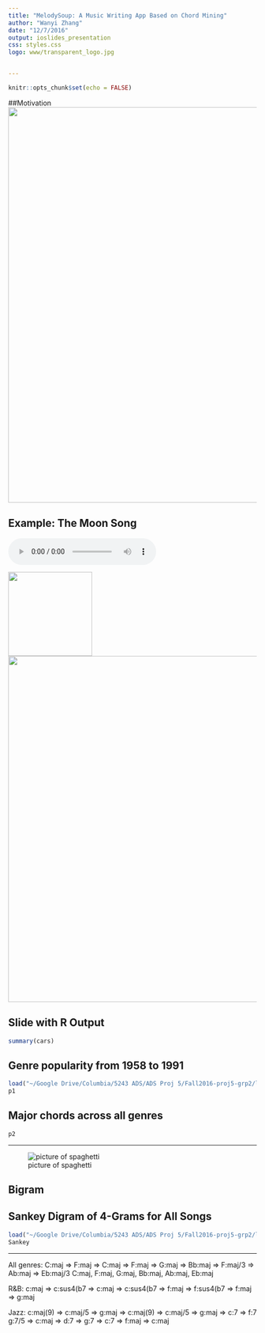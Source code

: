 ```yaml
---
title: "MelodySoup: A Music Writing App Based on Chord Mining"
author: "Wanyi Zhang"
date: "12/7/2016"
output: ioslides_presentation
css: styles.css
logo: www/transparent_logo.jpg


---
```

```r
knitr::opts_chunk$set(echo = FALSE)
```

##Motivation
<img src="www/Screenshot.png" width="800px"/>
  
## Example: The Moon Song
<audio controls>
<source src="www/All_genres.wav" type="audio/mpeg"></source>
</audio>
<img src="www/Moon_chords.png" height="170px"/>
<img src="www/Moon_tabs.png" width="700px"/>
 



## Slide with R Output

```r
summary(cars)
```

## Genre popularity from 1958 to 1991

```r
load("~/Google Drive/Columbia/5243 ADS/ADS Proj 5/Fall2016-proj5-grp2/lib/ioSlides/EDA_plot/EDA_plot.RData")
p1
```
  
## Major chords across all genres
```r
p2
```


----

![picture of spaghetti](Fall2016-proj5-grp2/figs/12keys-with-chords.png)


## Bigram

## Sankey Digram of 4-Grams for All Songs

```r
load("~/Google Drive/Columbia/5243 ADS/ADS Proj 5/Fall2016-proj5-grp2/lib/ioSlides/EDA_plot/Sankey.Rdata")
Sankey
```

----
All genres:
C:maj => F:maj => C:maj => F:maj => G:maj => Bb:maj => F:maj/3 => Ab:maj => Eb:maj/3
C:maj, F:maj, G:maj, Bb:maj, Ab:maj, Eb:maj

R&B:
c:maj => c:sus4(b7 => c:maj => c:sus4(b7 => f:maj => f:sus4(b7 => f:maj => g:maj

Jazz:
c:maj(9) => c:maj/5 => g:maj => c:maj(9) => c:maj/5 => g:maj => c:7 => f:7
g:7/5 => c:maj => d:7 => g:7 => c:7 => f:maj => c:maj
